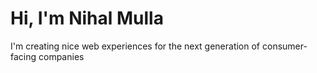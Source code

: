 # Hi, I'm  Nihal Mulla

I'm creating nice web experiences for the next generation of consumer-facing companies
